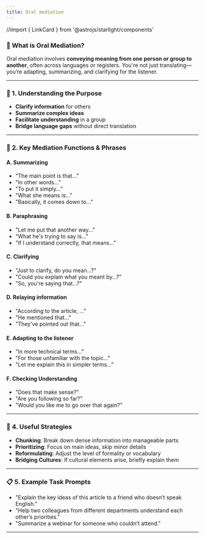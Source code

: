 ```yaml
---
title: Oral mediation
---
```


//import { LinkCard } from '@astrojs/starlight/components'

### 🎯 What is Oral Mediation?

Oral mediation involves **conveying meaning from one person or group to another**, often across languages or registers. You're not just translating—you’re adapting, summarizing, and clarifying for the listener.

---

### 🧠 1. **Understanding the Purpose**

-   **Clarify information** for others
-   **Summarize complex ideas**
-   **Facilitate understanding** in a group
-   **Bridge language gaps** without direct translation

---

### 🧩 2. **Key Mediation Functions & Phrases**

#### A. **Summarizing**

-   "The main point is that..."
-   "In other words..."
-   "To put it simply..."
-   "What she means is..."
-   "Basically, it comes down to..."

#### B. **Paraphrasing**

-   "Let me put that another way..."
-   "What he's trying to say is..."
-   "If I understand correctly, that means..."

#### C. **Clarifying**

-   "Just to clarify, do you mean...?"
-   "Could you explain what you meant by...?"
-   "So, you're saying that...?"

#### D. **Relaying information**

-   "According to the article, ..."
-   "He mentioned that..."
-   "They’ve pointed out that..."

#### E. **Adapting to the listener**

-   "In more technical terms..."
-   "For those unfamiliar with the topic..."
-   "Let me explain this in simpler terms..."

#### F. **Checking Understanding**

-   "Does that make sense?"
-   "Are you following so far?"
-   "Would you like me to go over that again?"

---

### 🔧 4. **Useful Strategies**

-   **Chunking**: Break down dense information into manageable parts
-   **Prioritizing**: Focus on main ideas, skip minor details
-   **Reformulating**: Adjust the level of formality or vocabulary
-   **Bridging Cultures**: If cultural elements arise, briefly explain them

---

### 📋 5. **Example Task Prompts**

-   "Explain the key ideas of this article to a friend who doesn’t speak English."
-   "Help two colleagues from different departments understand each other’s priorities."
-   "Summarize a webinar for someone who couldn’t attend."

---
